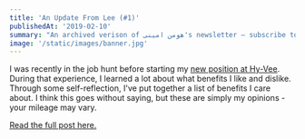 ```yaml
---
title: 'An Update From Lee (#1)'
publishedAt: '2019-02-10'
summary: "An archived verison of هومن امینی's newsletter – subscribe to get early access."
image: '/static/images/banner.jpg'
---
```


I was recently in the job hunt before starting my [new position at Hy-Vee](/blog/joining-hy-vee).
During that experience, I learned a lot about what benefits I like and dislike.
Through some self-reflection, I've put together a list of benefits I care about.
I think this goes without saying, but these are simply my opinions - your mileage may vary.

[Read the full post here.](/blog/benefits-i-care-about-in-2019)
